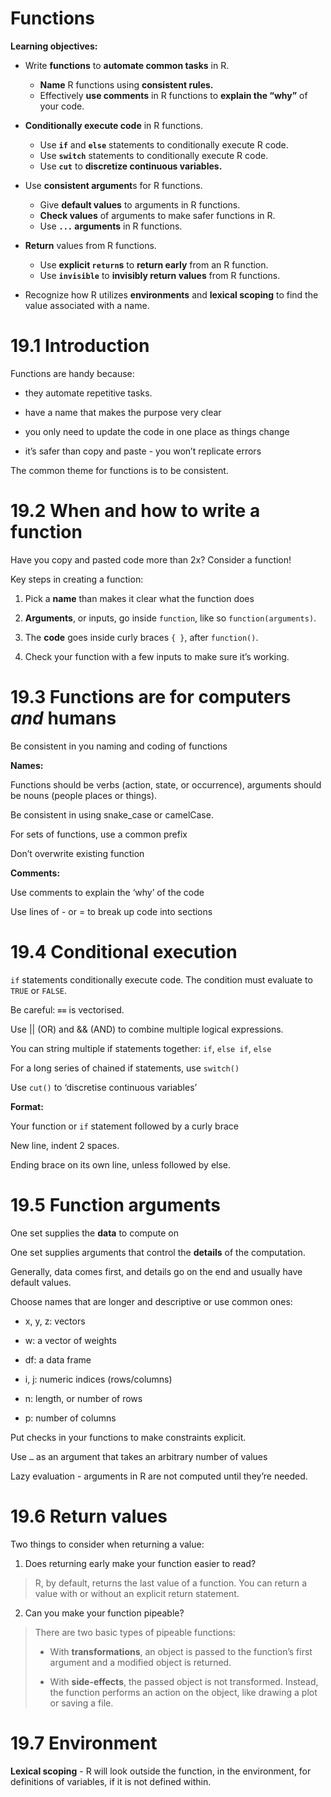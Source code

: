 # Functions

**Learning objectives:**

-   Write **functions** to **automate common tasks** in R.

    -   **Name** R functions using **consistent rules.**
    -   Effectively **use comments** in R functions to **explain the "why"** of your code.

-   **Conditionally execute code** in R functions.

    -   Use **`if`** and **`else`** statements to conditionally execute R code.
    -   Use **`switch`** statements to conditionally execute R code.
    -   Use **`cut`** to **discretize continuous variables.**

-   Use **consistent argument**s for R functions.

    -   Give **default values** to arguments in R functions.
    -   **Check values** of arguments to make safer functions in R.
    -   Use **`...` arguments** in R functions.

-   **Return** values from R functions.

    -   Use **explicit `return`s** to **return early** from an R function.
    -   Use **`invisible`** to **invisibly return values** from R functions.

-   Recognize how R utilizes **environments** and **lexical scoping** to find the value associated with a name.

# 19.1 Introduction

Functions are handy because:

-   they automate repetitive tasks.

-   have a name that makes the purpose very clear

-   you only need to update the code in one place as things change

-   it's safer than copy and paste - you won't replicate errors

The common theme for functions is to be consistent.

# 19.2 **When and how to write a function**

Have you copy and pasted code more than 2x? Consider a function!

Key steps in creating a function:

1.  Pick a **name** than makes it clear what the function does

2.  **Arguments**, or inputs, go inside `function`, like so `function(arguments)`.

3.  The **code** goes inside curly braces `{ }`, after `function()`.

4.  Check your function with a few inputs to make sure it's working.

# 19.3 Functions are for computers *and* humans

Be consistent in you naming and coding of functions

**Names:**

Functions should be verbs (action, state, or occurrence), arguments should be nouns (people places or things).

Be consistent in using snake_case or camelCase.

For sets of functions, use a common prefix

Don't overwrite existing function

**Comments:**

Use comments to explain the 'why' of the code

Use lines of - or = to break up code into sections

# 19.4 Conditional execution

`if` statements conditionally execute code. The condition must evaluate to `TRUE` or `FALSE`.

Be careful: **`==`** is vectorised.

Use \|\| (OR) and && (AND) to combine multiple logical expressions.

You can string multiple if statements together: `if`, `else if`, `else`

For a long series of chained if statements, use `switch()`

Use `cut()` to 'discretise continuous variables'

**Format:**

Your function or `if` statement followed by a curly brace

New line, indent 2 spaces.

Ending brace on its own line, unless followed by else.

# 19.5 Function arguments

One set supplies the **data** to compute on

One set supplies arguments that control the **details** of the computation.

Generally, data comes first, and details go on the end and usually have default values.

Choose names that are longer and descriptive or use common ones:

-   x, y, z: vectors

-   w: a vector of weights

-   df: a data frame

-   i, j: numeric indices (rows/columns)

-   n: length, or number of rows

-   p: number of columns

Put checks in your functions to make constraints explicit.

Use `…` as an argument that takes an arbitrary number of values

Lazy evaluation - arguments in R are not computed until they're needed.

# 19.6 Return values

Two things to consider when returning a value:

1.  Does returning early make your function easier to read?

> R, by default, returns the last value of a function. You can return a value with or without an explicit return statement.

2.  Can you make your function pipeable?

> There are two basic types of pipeable functions:
>
> -   With **transformations**, an object is passed to the function's first argument and a modified object is returned.
>
> -   With **side-effects**, the passed object is not transformed. Instead, the function performs an action on the object, like drawing a plot or saving a file.

# 19.7 Environment

**Lexical scoping** - R will look outside the function, in the environment, for definitions of variables, if it is not defined within.
